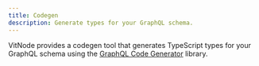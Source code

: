 ```yaml
---
title: Codegen
description: Generate types for your GraphQL schema.
---
```


VitNode provides a codegen tool that generates TypeScript types for your GraphQL schema using the [GraphQL Code Generator](https://the-guild.dev/graphql/codegen) library.
